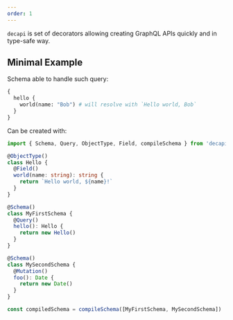 ```yaml
---
order: 1
---
```


`decapi` is set of decorators allowing creating GraphQL APIs quickly and in type-safe way.

## Minimal Example

Schema able to handle such query:

```graphql
{
  hello {
    world(name: "Bob") # will resolve with `Hello world, Bob`
  }
}
```

Can be created with:

```ts
import { Schema, Query, ObjectType, Field, compileSchema } from 'decapi'

@ObjectType()
class Hello {
  @Field()
  world(name: string): string {
    return `Hello world, ${name}!`
  }
}

@Schema()
class MyFirstSchema {
  @Query()
  hello(): Hello {
    return new Hello()
  }
}

@Schema()
class MySecondSchema {
  @Mutation()
  foo(): Date {
    return new Date()
  }
}

const compiledSchema = compileSchema([MyFirstSchema, MySecondSchema])
```
